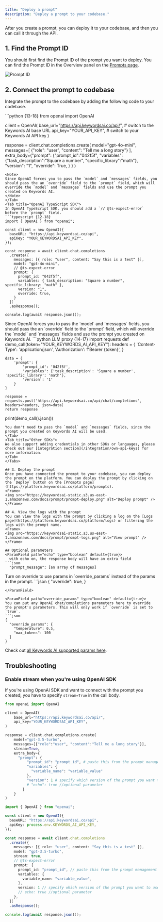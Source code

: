 ```yaml
---
title: "Deploy a prompt"
description: "Deploy a prompt to your codebase."
---
```


After you create a prompt, you can deploy it to your codebase, and then you can call it through the API.

## 1. Find the Prompt ID
You should first find the Prompt ID of the prompt you want to deploy. You can find the Prompt ID in the Overview panel on the [Prompts page](https://platform.keywordsai.co/platform/prompts).
<Frame>
<img src="https://keywordsai-static.s3.us-east-1.amazonaws.com/docs/prompt/prompt-id.png" alt="Prompt ID" />
</Frame>

## 2. Connect the prompt to codebase
Integrate the prompt to the codebase by adding the following code to your codebase.

<Tabs>
<Tab title="OpenAI Python SDK">
```python {13-18}
from openai import OpenAI

client = OpenAI(
  base_url="https://api.keywordsai.co/api/", # switch to the Keywords AI base URL
  api_key="YOUR_API_KEY", # switch to your Keywords AI API key
)

response = client.chat.completions.create(
    model="gpt-4o-mini",
    messages=[
        {"role": "user", "content": "Tell me a long story"}
    ],
    extra_body={"prompt": {"prompt_id":"042f5f",
                "variables":{"task_description":"Square a number", "specific_library":"math"},
                "version": "1",
                "override": True,
                }
    }
)
```
<Note>
Since OpenAI forces you to pass the `model` and `messages` fields, you should pass the an `override` field to the `prompt` field, which will override the `model` and `messages` fields and use the prompt you created on Keywords AI.
</Note>
</Tab>
<Tab title="OpenAI TypeScript SDK">
In OpenAI TypeScript SDK, you should add a `// @ts-expect-error` before the `prompt` field.
```typescript {12-18}
import { OpenAI } from "openai";

const client = new OpenAI({
  baseURL: "https://api.keywordsai.co/api",
  apiKey: "YOUR_KEYWORDSAI_API_KEY",
});

const response = await client.chat.completions
  .create({
    messages: [{ role: "user", content: "Say this is a test" }],
    model: "gpt-4o-mini",
    // @ts-expect-error
    prompt: {
      prompt_id: "042f5f",
      variables: { task_description: "Square a number", specific_library: "math" },
      version: "1",
      override: true,
    }
  })
  .asResponse();

console.log(await response.json());
```
<Note>
Since OpenAI forces you to pass the `model` and `messages` fields, you should pass the an `override` field to the `prompt` field, which will override the `model` and `messages` fields and use the prompt you created on Keywords AI.
</Note>
</Tab>
<Tab title="Standard API">
```python LLM proxy {14-17}
import requests
def demo_call(token="YOUR_KEYWORDS_AI_API_KEY"):
    headers = {
        'Content-Type': 'application/json',
        'Authorization': f'Bearer {token}',
    }

    data = {
        'prompt': {
            'prompt_id': '042f5f',
            'variables': {'task_description': 'Square a number', 'specific_library': 'math'},
            'version': '1'
        }
    }

    response = requests.post('https://api.keywordsai.co/api/chat/completions', headers=headers, json=data)
    return response

print(demo_call().json())
```
You don't need to pass the `model` and `messages` fields, since the prompt you created on Keywords AI will be used.
</Tab>
<Tab title="Other SDKs">
We also support adding credentials in other SDKs or languages, please check out our [integration section](/integration/own-api-keys) for more information.
</Tab>
</Tabs>

## 3. Deploy the prompt
Once you have connected the prompt to your codebase, you can deploy the prompt on the platform. You can deploy the prompt by clicking on the `Deploy` button on the [Prompts page](https://platform.keywordsai.co/platform/prompts).
<Frame>
<img src="https://keywordsai-static.s3.us-east-1.amazonaws.com/docs/prompt/prompt-deploy.png" alt="Deploy prompt" />
</Frame>

## 4. View the logs with the prompt
You can view the logs with the prompt by clicking a log on the [Logs page](https://platform.keywordsai.co/platform/logs) or filtering the logs with the prompt name.
<Frame>
<img src="https://keywordsai-static.s3.us-east-1.amazonaws.com/docs/prompt/prompt-logs.png" alt="View prompt" />
</Frame>

## Optional parameters
<ParamField path="echo" type="boolean" default={true}>
  with echo on, the response body will have an extra field
```json
  "prompt_message": [an array of messages]
```
</ParamField>

<ParamField path="override" type="boolean" default={true}>
Turn on override to use params in `override_params` instead of the params in the prompt.
```json
{
  "override": true,
}

```
</ParamField>

<ParamField path="override_params" type="boolean" default={true}>
You can put any OpenAI chat/completions parameters here to override the prompt's parameters. This will only work if `override` is set to `true`.
```json
{
  "override_params": {
    "temperature": 0.5,
    "max_tokens": 100
  }
}
```
</ParamField>

<Info>Check out [all Keywords AI supported params here](/api-endpoints/integration/chat-completions#keywords-ai-parameters).</Info>

## Troubleshooting

### Enable stream when you're using OpenAI SDK
If you're using OpenAI SDK and want to connect with the prompt you created, you have to specify `stream=True` in the call body.
<CodeGroup>
```python OpenAI SDK Python
from openai import OpenAI

client = OpenAI(
    base_url="https://api.keywordsai.co/api/",
    api_key="YOUR_KEYWORDSAI_API_KEY",
)

response = client.chat.completions.create(
    model="gpt-3.5-turbo",
    messages=[{"role":"user", "content":"Tell me a long story"}],
    stream=True,
    extra_body={
      "prompt": {
          "prompt_id": "prompt_id", # paste this from the prompt management page
          "variables": {
            "variable_name": "variable_value"
          },
          "version": 1 # specify which version of the prompt you want to use. e.g. 1 for v1
          # "echo": true //optional parameter
        }
    }
)
```

```typescript OpenAI SDK TS
import { OpenAI } from "openai";

const client = new OpenAI({
  baseURL: "https://api.keywordsai.co/api",
  apiKey: process.env.KEYWORDS_AI_API_KEY,
});

const response = await client.chat.completions
  .create({
    messages: [{ role: "user", content: "Say this is a test" }],
    model: "gpt-3.5-turbo",
    stream: true,
    // @ts-expect-error
    prompt: {
      prompt_id: "prompt_id", // paste this from the prompt management page
      variables: {
        variable_name: "variable_value",
      },
      version: 1 // specify which version of the prompt you want to use. e.g. 1 for v1
      // echo: true //optional parameter
    },
  })
  .asResponse();

console.log(await response.json());
```
</CodeGroup>